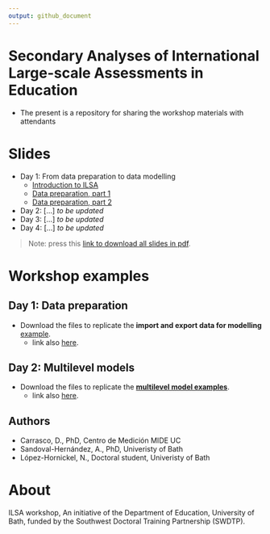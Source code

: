 ```yaml
---
output: github_document
---
```


# Secondary Analyses of International Large-scale Assessments in Education

- The present is a repository for sharing the workshop materials with attendants

# Slides

- Day 1: From data preparation to data modelling
  + [Introduction to ILSA](https://www.dropbox.com/s/b6jullktpr2k1ul/day_01_part_1_intro.pdf?dl=1)
  + [Data preparation, part 1](https://www.dropbox.com/s/errjks89w4flkeh/day_01_part_2_data_prep.pdf?dl=1)
  + [Data preparation, part 2](https://www.dropbox.com/s/xts1igppk6od75u/day_01_part_3_data_prep.pdf?dl=1)
- Day 2: [...] *to be updated*
- Day 3: [...] *to be updated*
- Day 4: [...] *to be updated*

>Note: press this [link to download all slides in pdf](https://www.dropbox.com/sh/hrajgyb6e31b6cr/AAC2C8fpxlrfQGI70Q9tycy4a?dl=1).

# Workshop examples

## Day 1: Data preparation

- Download the files to replicate the **import and export data for modelling** [example](https://www.dropbox.com/sh/1kxfsumwf2dot07/AAAsOZpI0VghO40SBVPgrzhQa?dl=1).
  + link also [here](https://www.dropbox.com/sh/1kxfsumwf2dot07/AAAsOZpI0VghO40SBVPgrzhQa?dl=1).


## Day 2: Multilevel models

- Download the files to replicate the [**multilevel model examples**](https://www.dropbox.com/sh/3vl7vd85h4qr6ol/AACVtG9U2jRaFCXNir8ZHzVga?dl=1).
  + link also [here](https://www.dropbox.com/sh/3vl7vd85h4qr6ol/AACVtG9U2jRaFCXNir8ZHzVga?dl=1).



## Authors

- Carrasco, D., PhD, Centro de Medición MIDE UC
- Sandoval-Hernández, A., PhD, Univeristy of Bath
- López-Hornickel, N., Doctoral student, Univeristy of Bath


# About

ILSA workshop, An initiative of the Department of Education, University of Bath, funded by the Southwest Doctoral Training Partnership (SWDTP).
